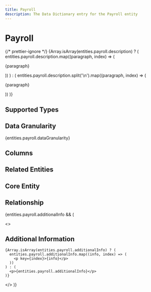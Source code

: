 ```yaml
---
title: Payroll
description: The Data Dictionary entry for the Payroll entity
---
```



# Payroll

{/* prettier-ignore */}
{Array.isArray(entities.payroll.description) ? (
  entities.payroll.description.map((paragraph, index) => (
    <p key={index}>{paragraph}</p>
))
) : (
entities.payroll.description.split('\n').map((paragraph, index) => (

<p key={index}>{paragraph}</p>
)) )}

## Supported Types

<SupportedTypesTable supportedTypes={entities.payroll.supportedTypes} />

## Data Granularity

{entities.payroll.dataGranularity}

## Columns

<ColumnsTable columns={entities.payroll.columns} />

## Related Entities

<RelatedEntitiesList relatedEntities={entities.payroll.relatedEntities} />

## Core Entity

<CoreEntityTable coreEntities={entities.payroll.coreEntity} />

## Relationship

<RelationshipTable
  relationship={entities.payroll.relationship}
/>

{entities.payroll.additionalInfo && (

  <>
    <h2>Additional Information</h2>

    {Array.isArray(entities.payroll.additionalInfo) ? (
      entities.payroll.additionalInfo.map((info, index) => (
        <p key={index}>{info}</p>
      ))
    ) : (
      <p>{entities.payroll.additionalInfo}</p>
    )}

  </>
)}
